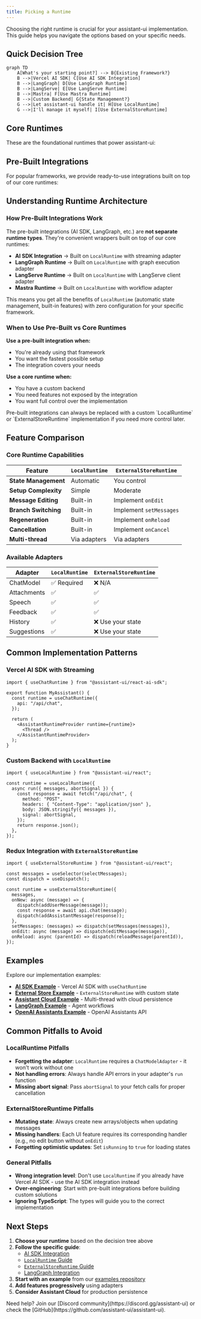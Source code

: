 ```yaml
---
title: Picking a Runtime
---
```



Choosing the right runtime is crucial for your assistant-ui implementation. This guide helps you navigate the options based on your specific needs.

## Quick Decision Tree

```mermaid
graph TD
    A[What's your starting point?] --> B{Existing Framework?}
    B -->|Vercel AI SDK| C[Use AI SDK Integration]
    B -->|LangGraph| D[Use LangGraph Runtime]
    B -->|LangServe| E[Use LangServe Runtime]
    B -->|Mastra| F[Use Mastra Runtime]
    B -->|Custom Backend| G{State Management?}
    G -->|Let assistant-ui handle it| H[Use LocalRuntime]
    G -->|I'll manage it myself| I[Use ExternalStoreRuntime]
```

## Core Runtimes

These are the foundational runtimes that power assistant-ui:

<Cards>
  <Card
    title="`LocalRuntime`"
    description="assistant-ui manages chat state internally. Simple adapter pattern for any backend."
    href="/docs/runtimes/custom/local"
  />
  <Card
    title="`ExternalStoreRuntime`"
    description="You control the state. Perfect for Redux, Zustand, or existing state management."
    href="/docs/runtimes/custom/external-store"
  />
</Cards>

## Pre-Built Integrations

For popular frameworks, we provide ready-to-use integrations built on top of our core runtimes:

<Cards>
  <Card
    title="Vercel AI SDK"
    description="For useChat and useAssistant hooks - streaming with all major providers"
    href="/docs/runtimes/ai-sdk/use-chat"
  />
  <Card
    title="Data Stream Protocol"
    description="For custom backends using the data stream protocol standard"
    href="/docs/runtimes/data-stream"
  />
  <Card
    title="LangGraph"
    description="For complex agent workflows with LangChain's graph framework"
    href="/docs/runtimes/langgraph"
  />
  <Card
    title="LangServe"
    description="For LangChain applications deployed with LangServe"
    href="/docs/runtimes/langserve"
  />
  <Card
    title="Mastra"
    description="For workflow orchestration with Mastra's ecosystem"
    href="/docs/runtimes/mastra/overview"
  />
</Cards>

## Understanding Runtime Architecture

### How Pre-Built Integrations Work

The pre-built integrations (AI SDK, LangGraph, etc.) are **not separate runtime types**. They're convenient wrappers built on top of our core runtimes:

- **AI SDK Integration** → Built on `LocalRuntime` with streaming adapter
- **LangGraph Runtime** → Built on `LocalRuntime` with graph execution adapter
- **LangServe Runtime** → Built on `LocalRuntime` with LangServe client adapter
- **Mastra Runtime** → Built on `LocalRuntime` with workflow adapter

This means you get all the benefits of `LocalRuntime` (automatic state management, built-in features) with zero configuration for your specific framework.

### When to Use Pre-Built vs Core Runtimes

**Use a pre-built integration when:**
- You're already using that framework
- You want the fastest possible setup
- The integration covers your needs

**Use a core runtime when:**
- You have a custom backend
- You need features not exposed by the integration
- You want full control over the implementation

<Callout>
Pre-built integrations can always be replaced with a custom `LocalRuntime` or `ExternalStoreRuntime` implementation if you need more control later.
</Callout>

## Feature Comparison

### Core Runtime Capabilities

| Feature | `LocalRuntime` | `ExternalStoreRuntime` |
| ------- | -------------- | ---------------------- |
| **State Management** | Automatic | You control |
| **Setup Complexity** | Simple | Moderate |
| **Message Editing** | Built-in | Implement `onEdit` |
| **Branch Switching** | Built-in | Implement `setMessages` |
| **Regeneration** | Built-in | Implement `onReload` |
| **Cancellation** | Built-in | Implement `onCancel` |
| **Multi-thread** | Via adapters | Via adapters |

### Available Adapters

| Adapter | `LocalRuntime` | `ExternalStoreRuntime` |
| ------- | -------------- | ---------------------- |
| ChatModel | ✅ Required | ❌ N/A |
| Attachments | ✅ | ✅ |
| Speech | ✅ | ✅ |
| Feedback | ✅ | ✅ |
| History | ✅ | ❌ Use your state |
| Suggestions | ✅ | ❌ Use your state |

## Common Implementation Patterns

### Vercel AI SDK with Streaming

```tsx
import { useChatRuntime } from "@assistant-ui/react-ai-sdk";

export function MyAssistant() {
  const runtime = useChatRuntime({
    api: "/api/chat",
  });

  return (
    <AssistantRuntimeProvider runtime={runtime}>
      <Thread />
    </AssistantRuntimeProvider>
  );
}
```

### Custom Backend with `LocalRuntime`

```tsx
import { useLocalRuntime } from "@assistant-ui/react";

const runtime = useLocalRuntime({
  async run({ messages, abortSignal }) {
    const response = await fetch("/api/chat", {
      method: "POST",
      headers: { "Content-Type": "application/json" },
      body: JSON.stringify({ messages }),
      signal: abortSignal,
    });
    return response.json();
  },
});
```

### Redux Integration with `ExternalStoreRuntime`

```tsx
import { useExternalStoreRuntime } from "@assistant-ui/react";

const messages = useSelector(selectMessages);
const dispatch = useDispatch();

const runtime = useExternalStoreRuntime({
  messages,
  onNew: async (message) => {
    dispatch(addUserMessage(message));
    const response = await api.chat(message);
    dispatch(addAssistantMessage(response));
  },
  setMessages: (messages) => dispatch(setMessages(messages)),
  onEdit: async (message) => dispatch(editMessage(message)),
  onReload: async (parentId) => dispatch(reloadMessage(parentId)),
});
```

## Examples

Explore our implementation examples:

- **[AI SDK Example](https://github.com/assistant-ui/assistant-ui/tree/main/examples/with-ai-sdk)** - Vercel AI SDK with `useChatRuntime`
- **[External Store Example](https://github.com/assistant-ui/assistant-ui/tree/main/examples/with-external-store)** - `ExternalStoreRuntime` with custom state
- **[Assistant Cloud Example](https://github.com/assistant-ui/assistant-ui/tree/main/examples/with-cloud)** - Multi-thread with cloud persistence
- **[LangGraph Example](https://github.com/assistant-ui/assistant-ui/tree/main/examples/with-langgraph)** - Agent workflows
- **[OpenAI Assistants Example](https://github.com/assistant-ui/assistant-ui/tree/main/examples/with-openai-assistants)** - OpenAI Assistants API

## Common Pitfalls to Avoid

### LocalRuntime Pitfalls
- **Forgetting the adapter**: `LocalRuntime` requires a `ChatModelAdapter` - it won't work without one
- **Not handling errors**: Always handle API errors in your adapter's `run` function
- **Missing abort signal**: Pass `abortSignal` to your fetch calls for proper cancellation

### ExternalStoreRuntime Pitfalls
- **Mutating state**: Always create new arrays/objects when updating messages
- **Missing handlers**: Each UI feature requires its corresponding handler (e.g., no edit button without `onEdit`)
- **Forgetting optimistic updates**: Set `isRunning` to `true` for loading states

### General Pitfalls
- **Wrong integration level**: Don't use `LocalRuntime` if you already have Vercel AI SDK - use the AI SDK integration instead
- **Over-engineering**: Start with pre-built integrations before building custom solutions
- **Ignoring TypeScript**: The types will guide you to the correct implementation

## Next Steps

1. **Choose your runtime** based on the decision tree above
2. **Follow the specific guide**:
   - [AI SDK Integration](/docs/runtimes/ai-sdk/use-chat)
   - [`LocalRuntime` Guide](/docs/runtimes/custom/local)
   - [`ExternalStoreRuntime` Guide](/docs/runtimes/custom/external-store)
   - [LangGraph Integration](/docs/runtimes/langgraph)
3. **Start with an example** from our [examples repository](https://github.com/assistant-ui/assistant-ui/tree/main/examples)
4. **Add features progressively** using adapters
5. **Consider Assistant Cloud** for production persistence

<Callout type="info">
Need help? Join our [Discord community](https://discord.gg/assistant-ui) or check the [GitHub](https://github.com/assistant-ui/assistant-ui).
</Callout>
